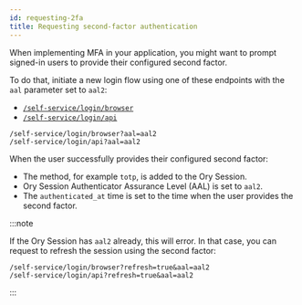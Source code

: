 ```yaml
---
id: requesting-2fa
title: Requesting second-factor authentication
---
```


When implementing MFA in your application, you might want to prompt signed-in users to provide their configured second factor.

To do that, initiate a new login flow using one of these endpoints with the `aal` parameter set to `aal2`:

- [`/self-service/login/browser`](../../reference/api.mdx#operation/initializeSelfServiceLoginFlowForBrowsers)
- [`/self-service/login/api`](../../reference/api.mdx#operation/initializeSelfServiceLoginFlowWithoutBrowser)

```shell
/self-service/login/browser?aal=aal2
/self-service/login/api?aal=aal2
```

When the user successfully provides their configured second factor:

- The method, for example `totp`, is added to the Ory Session.
- Ory Session Authenticator Assurance Level (AAL) is set to `aal2`.
- The `authenticated_at` time is set to the time when the user provides the second factor.

:::note

If the Ory Session has `aal2` already, this will error. In that case, you can request to refresh the session using the second
factor:

```shell
/self-service/login/browser?refresh=true&aal=aal2
/self-service/login/api?refresh=true&aal=aal2
```

:::

